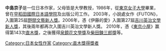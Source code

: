 {{Infobox writer <!-- for more information see [[:Template:Infobox_writer/doc|:Template:Infobox writer/doc]] -->
|image       =
|imagesize   =
|name        = 中島京子|caption     =
|birth_date  = {{Birth date and age|1964|3|23}}
|birth_place = [[日本|日本]][[東京都|東京都]]
|death_date  =
|death_place =
|occupation  = 作家
|nationality = {{日本}}
|period      = 2003年-
|genre       = 
|subject     =
|movement    =
|debut_works = 
|spouse      = 
|partner     =
|children    =
|relatives   =
|influences  =
|influenced  =
|website     = 
|footnotes   =
|}}

'''中島京子'''{{BD|1964年|3月23日|||}}是一位日本作家，父母皆是大學教授，1986年，從[[東京女子大學|東京女子大學]]畢業，曾在[[早稻田國際日本語學院|早稻田國際日本語學院]]及出版公司工作。 2003年，小說處女作《FUTON》，入圍第25屆[[野間文藝新人獎|野間文藝新人獎]]。2006年，憑《伊藤的愛》入圍第27屆[[吉川英治文學新人獎|吉川英治文學新人獎]]，其後兩年都再次入圍吉川英治文學新人獎。 2010年，憑《[[東京小屋|東京小屋]]》赢得第143次[[直木獎|直木獎]]，之後獲得[[泉鏡花文學獎|泉鏡花文學獎]]及[[柴田鍊三郎獎|柴田鍊三郎獎]]等。

{{直木賞|第143屆}}
{{DEFAULTSORT:Nakajima Kyoko}}
[[Category:日本女性作家|Category:日本女性作家]]
[[Category:直木獎得獎者|Category:直木獎得獎者]]